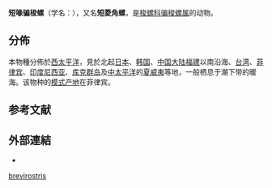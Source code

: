 {{Speciesbox
| genus = Phenacovolva
| species = brevirostris
| authority = (Schumacher, 1817){{r|id10759|shell_536}}
}}

'''短喙骗梭螺'''{{r|id10759}}（学名：''{{lang|la|Phenacovolva brevirostris}}''），又名'''短菱角螺'''{{r|shell_536}}，是[[梭螺科|梭螺科]][[骗梭螺属|骗梭螺属]]的动物{{r|id10759|shell_536}}。

==分佈==
本物種分佈於[[西太平洋|西太平洋]]，見於北起[[日本|日本]]{{r|id10759}}、[[韩国|韩国]]{{r|shell_536}}、[[中国大陆|中国大陆]]{{r|shell_536 |id10759}}[[福建|福建]]以南沿海{{r|id10759}}、[[台湾|台湾]]{{r|shell_536}}、[[菲律宾|菲律宾]]{{r|id10759}}、[[印度尼西亚|印度尼西亚]]{{r|shell_536}}、[[库克群岛|库克群岛]]{{r|id10759}}及[[中太平洋|中太平洋]]的[[夏威夷|夏威夷]]{{r|id10759}}等地，一般栖息于潮下带{{r|shell_536|id10759}}的暖海{{r|id10759}}。该物种的[[模式产地|模式产地]]在菲律宾{{r|id10759}}。

==参考文献==
{{reflist|refs=
<ref name="id10759">{{cite web
| url =http://www.bioinfo.cn/db05/BjdwSpecies.php?action=view&id=10759| deadurl=yes
| archiveurl =https://web.archive.org/web/20160305050333/http://www.bioinfo.cn/db05/BjdwSpecies.php?action=view&id=10759
| title =短喙骗梭螺| work =《中国动物物种编目数据库》
| publisher =中国科学院微生物研究所| author =中国科学院动物研究所
| access-date =2009-04-28| archive-date =2016-03-05}}</ref>
<ref name="shell_536">{{cite web
 |url          = http://shell.sinica.edu.tw/chinese/shellbase_detail.php?science_no=536
 |title        = 国际贝库：短菱角螺
 |publisher    = 台湾贝类资料库
 |access-date  = 2018-05-15
 |language     = zh-hant
 |archive-date = 2018-05-15
 |archive-url  = https://web.archive.org/web/20180515112333/http://shell.sinica.edu.tw/chinese/shellbase_detail.php?science_no=536
 |dead-url     = no
}}</ref>
}}

==外部連結==
{{commons category|Phenacovolva brevirostris}}
*{{Wikispecies-inline|Phenacovolva brevirostris}}
{{Taxonbar}}

[[Category:骗梭螺属|brevirostris]]


{{软体动物小作品}}